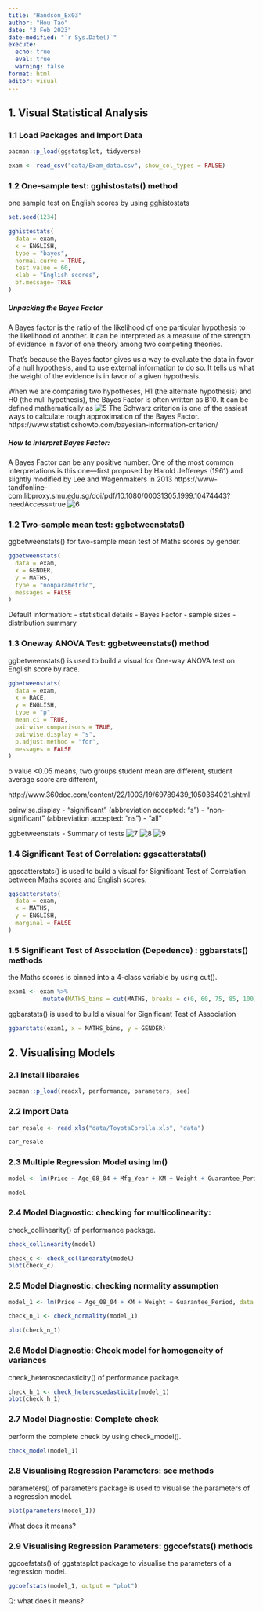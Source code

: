 ```yaml
---
title: "Handson_Ex03"
author: "Hou Tao"
date: "3 Feb 2023"
date-modified: "`r Sys.Date()`"
execute: 
  echo: true
  eval: true
  warning: false
format: html
editor: visual
---
```


## 1. Visual Statistical Analysis

### 1.1 Load Packages and Import Data

```r
pacman::p_load(ggstatsplot, tidyverse)
```

```r
exam <- read_csv("data/Exam_data.csv", show_col_types = FALSE)
```

### 1.2 One-sample test: gghistostats() method

one sample test on English scores by using gghistostats

```r
set.seed(1234)

gghistostats(
  data = exam,
  x = ENGLISH,
  type = "bayes",
  normal.curve = TRUE,
  test.value = 60,
  xlab = "English scores",
  bf.message= TRUE
)
```

##### Unpacking the Bayes Factor

A Bayes factor is the ratio of the likelihood of one particular hypothesis to the likelihood of another. It can be interpreted as a measure of the strength of evidence in favor of one theory among two competing theories.

That's because the Bayes factor gives us a way to evaluate the data in favor of a null hypothesis, and to use external information to do so. It tells us what the weight of the evidence is in favor of a given hypothesis.

When we are comparing two hypotheses, H1 (the alternate hypothesis) and H0 (the null hypothesis), the Bayes Factor is often written as B10. It can be defined mathematically as ![5](./refs/image5.jpg) The Schwarz criterion is one of the easiest ways to calculate rough approximation of the Bayes Factor. https://www.statisticshowto.com/bayesian-information-criterion/

##### How to interpret Bayes Factor:

A Bayes Factor can be any positive number. One of the most common interpretations is this one---first proposed by Harold Jeffereys (1961) and slightly modified by Lee and Wagenmakers in 2013 https://www-tandfonline-com.libproxy.smu.edu.sg/doi/pdf/10.1080/00031305.1999.10474443?needAccess=true ![6](./refs/image6.jpg)

### 1.2 Two-sample mean test: ggbetweenstats()

ggbetweenstats() for two-sample mean test of Maths scores by gender.

```r

ggbetweenstats(
  data = exam,
  x = GENDER,
  y = MATHS,
  type = "nonparametric",
  messages = FALSE
)


```

Default information: - statistical details - Bayes Factor - sample sizes - distribution summary

### 1.3 Oneway ANOVA Test: ggbetweenstats() method

ggbetweenstats() is used to build a visual for One-way ANOVA test on English score by race.

```r

ggbetweenstats(
  data = exam,
  x = RACE,
  y = ENGLISH,
  type = "p",
  mean.ci = TRUE,
  pairwise.comparisons = TRUE,
  pairwise.display = "s",
  p.adjust.method = "fdr",
  messages = FALSE
)


```

p value \<0.05 means, two groups student mean are different, student average score are different,

http://www.360doc.com/content/22/1003/19/69789439_1050364021.shtml

pairwise.display - "significant" (abbreviation accepted: "s") - "non-significant" (abbreviation accepted: "ns") - "all"

ggbetweenstats - Summary of tests ![7](./refs/image7.jpg) ![8](./refs/image8.jpg) ![9](./refs/image9.jpg)

### 1.4 Significant Test of Correlation: ggscatterstats()

ggscatterstats() is used to build a visual for Significant Test of Correlation between Maths scores and English scores.

```r
ggscatterstats(
  data = exam,
  x = MATHS,
  y = ENGLISH,
  marginal = FALSE
)
```

### 1.5 Significant Test of Association (Depedence) : ggbarstats() methods

the Maths scores is binned into a 4-class variable by using cut().

```r

exam1 <- exam %>%
          mutate(MATHS_bins = cut(MATHS, breaks = c(0, 60, 75, 85, 100)))

```

ggbarstats() is used to build a visual for Significant Test of Association

```r

ggbarstats(exam1, x = MATHS_bins, y = GENDER)

```

## 2. Visualising Models

### 2.1 Install libaraies

```r
pacman::p_load(readxl, performance, parameters, see)
```

### 2.2 Import Data

```r
car_resale <- read_xls("data/ToyotaCorolla.xls", "data")
```

```r
car_resale
```

### 2.3 Multiple Regression Model using lm()

```r
model <- lm(Price ~ Age_08_04 + Mfg_Year + KM + Weight + Guarantee_Period, data = car_resale)

```

```r
model
```

### 2.4 Model Diagnostic: checking for multicolinearity:

check_collinearity() of performance package.

```r
check_collinearity(model)
```

```r
check_c <- check_collinearity(model)
plot(check_c)
```

### 2.5 Model Diagnostic: checking normality assumption

```r
model_1 <- lm(Price ~ Age_08_04 + KM + Weight + Guarantee_Period, data = car_resale)

check_n_1 <- check_normality(model_1)

plot(check_n_1)
```

### 2.6 Model Diagnostic: Check model for homogeneity of variances

check_heteroscedasticity() of performance package.

```r
check_h_1 <- check_heteroscedasticity(model_1)
plot(check_h_1)
```

### 2.7 Model Diagnostic: Complete check

perform the complete check by using check_model().

```r
check_model(model_1)
```

### 2.8 Visualising Regression Parameters: see methods

parameters() of parameters package is used to visualise the parameters of a regression model.

```r
plot(parameters(model_1))
```

What does it means?

### 2.9 Visualising Regression Parameters: ggcoefstats() methods

ggcoefstats() of ggstatsplot package to visualise the parameters of a regression model.

```r
ggcoefstats(model_1, output = "plot")
```

Q: what does it means?
